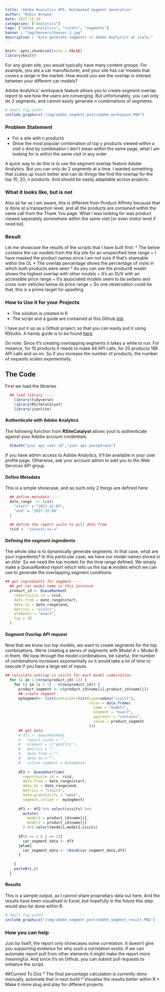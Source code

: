 ```yaml
---
title: 'Adobe Analytics API: Automated Segment Generation'
author: "Robin Browne"
date: 2017-12-26
categories: ["analytics"]
tags: ["adobe_analytics", "rstats", "segments"]
banner : "img/banners/banner-2.jpg"
description : "Auto generate segments in Adobe Analytics at scale."
---
```


```r
knitr::opts_chunk$set(echo = FALSE)
library(knitr)
```
For any given site, you would typically have many content groups. For example, you are a car manufacturer, and your site has car models that covers a range in the market. How would you see the overlap in interest between your different car models?

Adobe Analytics' workspace feature allows you to create segment overlap report to see how the users are converging. But unfortunately, you can only do 3 segments, and cannot easily generate *n* combinations of segments.

```r
# Small fig.width
include_graphics("/img/adobe_segment_post/adobe_workspace.PNG")
```


### Problem Statement

-	For a site with n products
-	Show the most popular combination of top y products viewed within a visit
o	And by combination I don’t mean within the same page, what I am looking for is within the same visit in any order

A quick way to do this is to use the segment overlap feature Adobe Analytics. But you can only do 2 segments at a time. I wanted something that scales up much better and can do things like find the overlap for the top 10, 20, n products. And should be easily adaptable across projects.


### What it looks like, but is not
Also as far as I am aware, this is different from Product Affinity because that is done at a transaction level, and all the products are contained within the same call from the Thank You page. What I was looking for was product viewed separately somewhere within the same visit [or even visitor level if need be].

### Result
Let me showcase the results of the scripts that I have built first:
* The below contains the car models from the Kia site for an unspecified time range
  + I have masked the product names since I am not sure if that’s shareable within the DL
* The overlap percentage shows the percentage of visits in which both products were seen
*	As you can see the product8 model shows the highest overlap with other models
  + It’s an SUV with an accessible price range
  + It’s associated models seem to be sedans and cross over vehicles below its price range
  + So one observation could be that,  this is a prime target for upselling

### How to Use it for your Projects
*	The solution is created in R
*	The script and a guide are contained at this Github [link](https://github.com/engti/analytics_segment_overlap)

I have put it up as a Github project, so that you can easily pull it using RStudio.  A handy guide is to be found [here](https://support.rstudio.com/hc/en-us/articles/200532077-Version-Control-with-Git-and-SVN).

Do note: Since it’s creating overlapping segments it takes a while to run. For instance, for 10 products it needs to make 44 API calls, for 20 products 188 API calls and so on. So if you increase the number of products, the number of requests scales exponentially.

## The Code
First we load the libraries

```r
  ## load library ----
    library(tidyverse)
    library(RSiteCatalyst)
    library(jsonlite)
```

#### Authenticate with Adobe Analytics
The following function from **RSiteCatalyst** allows yout to authenticate against your Adobe account credentials.

```r
  SCAuth("your api user id","your api passphrase")
```

If you have admin access to Adobe Analytics, it'll be available in your user profile page. Otherwise, ask your account admin to add you to the Web Services API group.

#### Define Metadata
This is a simple showcase, and as such only 2 things are defined here:
```r
  ## define metadata ----
  date_range  <- list(
    "start" = "2017-12-03",
    "end" = "2017-12-09"
  )
  
  ## define the report suite to pull data from
  rsid <- "xxxxxxx-xx-x"
```

#### Defining the segment ingredients
The whole idea is to dynamically generate segments. In that case, what are your ingredients? In this particular case, we have our model names stored in an *eVar*. So we need the top models for the time range defined. We simply make a *QueueRanked* report which tells us the *top **n** * models which we can use to generate the overlapping segment conditions.
```r
## get ingredients for segment ----
  ## get car model name in this instance
  product_id <- QueueRanked(
    reportsuite.id = rsid,
    date.from = date_range$start,
    date.to = date_range$end,
    metrics = "visits",
    elements = "evarX",
    top = 10
  )  
```



#### Segment Overlap API request
Now that we know our top models, we want to create segments for the top combinations. We're creating a series of segments with *Model A* + *Model B* in them. We loop through the model combinations, be careful, the number of combinations increases exponentially so it would take a lot of time to execute if you have a large set of inputs.

```r
## calculate overlap in visits for each model combination
  for (i in 1:(nrow(product_id)-1)) {
    for (j in (i + 1) : nrow(product_id)) {
      product_segment <- c(product_id$name[i],product_id$name[j])
      ## create segment
      mySegment<- list(container=list(type=unbox("visits"),
                                      rules = data.frame(
                                        name = "models",
                                        element = "evar7",
                                        operator = "contains",
                                        value = product_segment
                                      )))
      ## get data
      # df1 <- QueueRanked(
      #   report.suite = "",
      #   element = c("geoCity"),
      #   metrics = "",
      #   date.from = "",
      #   date.to = "",
      #   inline.segment = mySegment)
      
      df2 <- QueueOvertime(
        reportsuite.id =  rsid,
        date.from = date_range$start,
        date.to = date_range$end,
        metrics = "visits",
        date.granularity = "week",
        segment.inline =  mySegment)
      
      df3 <- df2 %>% select(visits) %>%
        mutate(
          model1 = product_id$name[i],
          model2 = product_id$name[j]
        ) %>% select(model1,model2,visits)
      
      if(i == 1 & j == 2){
        car_segment_data <- df3
      }else{
        car_segment_data <- rbind(car_segment_data,df3)
      }
   
    }
    paste0(i,j)
  }
```

#### Results
This is a sample output, as I cannot share proprietary data out here. And the results have been visualised in Excel, but hopefully in the future this step would also be done within R. 

```r
# Small fig.width
include_graphics("/img/adobe_segment_post/adobe_segment_result.PNG")
```

### How you can help
Just by itself, the report only showcases some correlation. It doesn’t give you supporting evidence for why such a correlation exists. If we can automate report pull from other elements it might make the report more meaningful. And since it’s on Github, you can submit pull requests to enhance the script.

##Current To Dos
* The final percentage calculation is currently done manually, automate that in next build
* Visualise the results better within R
*	Make it more plug and play for different projects
